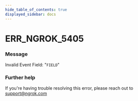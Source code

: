 ```yaml
---
hide_table_of_contents: true
displayed_sidebar: docs
---
```



# ERR_NGROK_5405

### Message

Invalid Event Field: "`FIELD`"

<ErrorDetails error="err_ngrok_5405" />

### Further help

If you're having trouble resolving this error, please reach out to [support@ngrok.com](mailto:support@ngrok.com?subject=Help%20with%20ERR_NGROK_5405)

